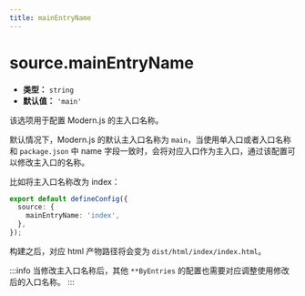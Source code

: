 ```yaml
---
title: mainEntryName
---
```


# source.mainEntryName

- **类型：** `string`
- **默认值：** `'main'`

该选项用于配置 Modern.js 的主入口名称。

默认情况下，Modern.js 的默认主入口名称为 `main`，当使用单入口或者入口名称和 `package.json` 中 name 字段一致时，会将对应入口作为主入口，通过该配置可以修改主入口的名称。

比如将主入口名称改为 index：

```ts title="modern.config.ts"
export default defineConfig({
  source: {
    mainEntryName: 'index',
  },
});
```

构建之后，对应 html 产物路径将会变为 `dist/html/index/index.html`。

:::info
当修改主入口名称后，其他 `**ByEntries` 的配置也需要对应调整使用修改后的入口名称。
:::

